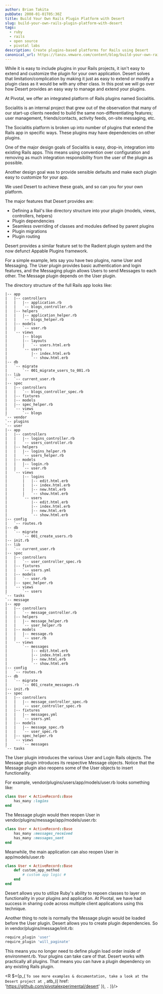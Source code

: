 ```yaml
---
author: Brian Takita
pubDate: 2008-01-01T05:30Z
title: Build Your Own Rails Plugin Platform with Desert
slug: build-your-own-rails-plugin-platform-with-desert
tags:
  - ruby
  - rails
  - open source
  - pivotal labs
description: Create plugins-based platforms for Rails using Desert
canonical_url: https://tanzu.vmware.com/content/blog/build-your-own-rails-plugin-platform-with-desert
---
```


While it is easy to include plugins in your Rails projects, it isn't easy to extend and customize the plugin for
your own application. Desert solves that limitation/complication by making it just as easy to extend or modify a
plugin class as it would be with any other class. In this post we will go over how Desert provides an easy way to
manage and extend your plugins.

At Pivotal, we offer an integrated platform of Rails plugins named Socialitis.

Socialitis is an internal project that grew out of the observation that many of our start-up clients needed to build
the same non-differentiating features; user management, friends/contacts, activity feeds, on-site messaging, etc.

The Socialitis platform is broken up into number of plugins that extend the Rails app in specific ways. These
plugins may have dependencies on other plugins.

One of the major design goals of Socialitis is easy, drop-in, integration into existing Rails apps. This means using
convention over configuration and removing as much integration responsibility from the user of the plugin as possible.

Another design goal was to provide sensible defaults and make each plugin easy to customize for your app.

We used Desert to achieve these goals, and so can you for your own platform.

The major features that Desert provides are:

- Defining a Rail's like directory structure into your plugin (models, views, controllers, helpers)
- Plugin dependencies
- Seamless overriding of classes and modules defined by parent plugins
- Plugin migrations
- Plugin routing

Desert provides a similar feature set to the Radient plugin system and the now defunct Appable Plugins framework.

For a simple example, lets say you have two plugins, name User and Messaging. The User plugin provides basic authentication and login features, and the Messaging plugin allows Users to send Messages to each other. The Message plugin depends on the User plugin.

The directory structure of the full Rails app looks like:

```
|-- app
|   |-- controllers
|   |   |-- application.rb
|   |   `-- blogs_controller.rb
|   |-- helpers
|   |   |-- application_helper.rb
|   |   `-- blogs_helper.rb
|   |-- models
|   |   `-- user.rb
|   `-- views
|       |-- blogs
|       |-- layouts
|       |   `-- users.html.erb
|       `-- users
|           |-- index.html.erb
|           `-- show.html.erb
|-- db
|   `-- migrate
|       `-- 001_migrate_users_to_001.rb
|-- lib
|   `-- current_user.rb
|-- spec
|   |-- controllers
|   |   `-- blogs_controller_spec.rb
|   |-- fixtures
|   |-- models
|   |-- spec_helper.rb
|   `-- views
|       `-- blogs
`-- vendor
`-- plugins
`-- user
|-- app
|   |-- controllers
|   |   |-- logins_controller.rb
|   |   `-- users_controller.rb
|   |-- helpers
|   |   |-- logins_helper.rb
|   |   `-- users_helper.rb
|   |-- models
|   |   |-- login.rb
|   |   `-- user.rb
|   `-- views
|       |-- logins
|       |   |-- edit.html.erb
|       |   |-- index.html.erb
|       |   |-- new.html.erb
|       |   `-- show.html.erb
|       `-- users
|           |-- edit.html.erb
|           |-- index.html.erb
|           |-- new.html.erb
|           `-- show.html.erb
|-- config
|   `-- routes.rb
|-- db
|   `-- migrate
|       `-- 001_create_users.rb
|-- init.rb
|-- lib
|   `-- current_user.rb
|-- spec
|   |-- controllers
|   |   `-- user_controller_spec.rb
|   |-- fixtures
|   |   `-- users.yml
|   |-- models
|   |   `-- user.rb
|   |-- spec_helper.rb
|   `-- views
|       `-- users
`-- tasks
`-- message
|-- app
|   |-- controllers
|   |   `-- message_controller.rb
|   |-- helpers
|   |   |-- message_helper.rb
|   |   `-- user_helper.rb
|   |-- models
|   |   |-- message.rb
|   |   `-- user.rb
|   `-- views
|       `-- messages
|           |-- edit.html.erb
|           |-- index.html.erb
|           |-- new.html.erb
|           `-- show.html.erb
|-- config
|   `-- routes.rb
|-- db
|   `-- migrate
|       `-- 001_create_messages.rb
|-- init.rb
|-- spec
|   |-- controllers
|   |   |-- message_controller_spec.rb
|   |   `-- user_controller_spec.rb
|   |-- fixtures
|   |   |-- messages.yml
|   |   `-- users.yml
|   |-- models
|   |   |-- message_spec.rb
|   |   `-- user_spec.rb
|   |-- spec_helper.rb
|   `-- views
|       `-- messages
`-- tasks
```

The User plugin introduces the various User and Login Rails objects. The Message plugin introduces its respective
Message objects. Notice that the Message plugin also reopens some of the User objects to insert functionality.

For example, vendor/plugins/users/app/models/user.rb looks something like:

```rb
class User < ActiveRecord::Base
	has_many :logins
end
```

The Message plugin would then reopen User in vendor/plugins/message/app/models/user.rb:

```rb
class User < ActiveRecord::Base
	has_many :messages_received
	has_many :messages_sent
end
```

Meanwhile, the main application can also reopen User in app/models/user.rb

```rb
class User < ActiveRecord::Base
	def custom_app_method
		# custom app logic #
	end
end
```

Desert allows you to utilize Ruby's ability to repoen classes to layer on functionality in your plugins and application. At Pivotal, we have had success in sharing code across multiple client applications using this technique.

Another thing to note is normally the Message plugin would be loaded before the User plugin. Desert allows you to create plugin dependencies. So in vendor/plugins/message/init.rb:

```js
require_plugin 'user'
require_plugin 'will_paginate'
```

This means you no longer need to define plugin load order inside of environment.rb. Your plugins can take care of that. Desert works with practically all plugins. That means you can have a plugin dependency on any existing Rails plugin.

<R $={p_(
	`To see more examples & documentation, take a look at the Desert project at `,
	atb_({ href: 'https://github.com/pivotalexperimental/desert' }), `.`
)}/>
